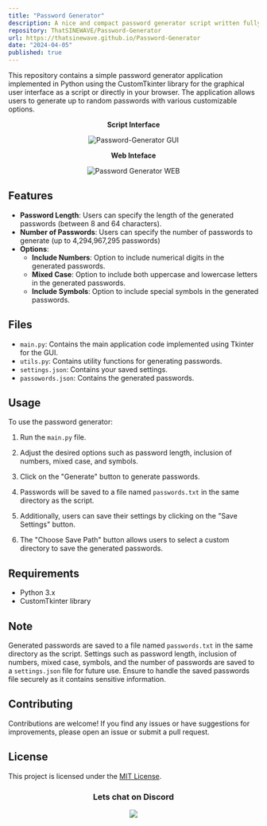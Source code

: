 ```yaml
---
title: "Password Generator"
description: A nice and compact password generator script written fully in Python with simple customization that allows you to get the perfect passwords
repository: ThatSINEWAVE/Password-Generator
url: https://thatsinewave.github.io/Password-Generator
date: "2024-04-05"
published: true
---
```


This repository contains a simple password generator application implemented in Python using the CustomTkinter library for the graphical user interface as a script or directly in your browser.
The application allows users to generate up to random passwords with various customizable options.

<div align="center">

**Script Interface**

![Password-Generator GUI](https://github.com/ThatSINEWAVE/Password-Generator/assets/133239148/4136f56d-2c08-4acb-8d8b-f377d69a982f)

**Web Inteface**

![Password Generator WEB](https://github.com/ThatSINEWAVE/Password-Generator/assets/133239148/c1fd59d5-7f46-4c76-afd0-9a9cea9d8748)

</div>

## Features
- **Password Length**: Users can specify the length of the generated passwords (between 8 and 64 characters).
- **Number of Passwords**: Users can specify the number of passwords to generate (up to 4,294,967,295 passwords)
- **Options**:
  - **Include Numbers**: Option to include numerical digits in the generated passwords.
  - **Mixed Case**: Option to include both uppercase and lowercase letters in the generated passwords.
  - **Include Symbols**: Option to include special symbols in the generated passwords.

## Files

- `main.py`: Contains the main application code implemented using Tkinter for the GUI.
- `utils.py`: Contains utility functions for generating passwords.
- `settings.json`: Contains your saved settings.
- `passowords.json`: Contains the generated passwords.

## Usage

To use the password generator:

1. Run the `main.py` file.

2. Adjust the desired options such as password length, inclusion of numbers, mixed case, and symbols.

3. Click on the "Generate" button to generate passwords.

4. Passwords will be saved to a file named `passwords.txt` in the same directory as the script.

5. Additionally, users can save their settings by clicking on the "Save Settings" button.

6. The "Choose Save Path" button allows users to select a custom directory to save the generated passwords.

## Requirements

- Python 3.x
- CustomTkinter library

## Note

Generated passwords are saved to a file named `passwords.txt` in the same directory as the script.
Settings such as password length, inclusion of numbers, mixed case, symbols, and the number of passwords are saved to a `settings.json` file for future use.
Ensure to handle the saved passwords file securely as it contains sensitive information.

## Contributing

Contributions are welcome! If you find any issues or have suggestions for improvements, please open an issue or submit a pull request.

## License

This project is licensed under the [MIT License](LICENSE).

<div align="center">

### Lets chat on Discord

[![](https://dcbadge.vercel.app/api/server/zjjKSV8wFf)](https://discord.gg/zjjKSV8wFf)

</div>